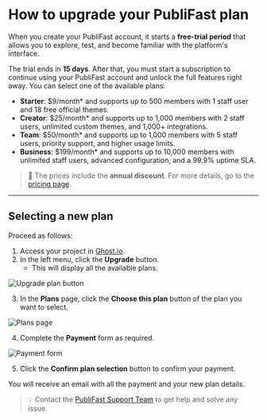 # How to upgrade your PubliFast plan

When you create your PubliFast account, it starts a **free-trial period** that allows you to explore, test, and become familiar with the platform's interface.

The trial ends in **15 days**. After that, you must start a subscription to continue using your PubliFast account and unlock the full features right away. You can select one of the available plans:

- **Starter**: $9/month\* and supports up to 500 members with 1 staff user and 18 free official themes.
- **Creator**: $25/month\* and supports up to 1,000 members with 2 staff users, unlimited custom themes, and 1,000+ integrations.
- **Team**: $50/month\* and supports up to 1,000 members with 5 staff users, priority support, and higher usage limits.
- **Business**: $199/month\* and supports up to 10,000 members with unlimited staff users, advanced configuration, and a 99.9% uptime SLA.

> 📝 The prices include the **annual discount**. For more details, go to the [pricing page](https://ghost.org/pricing/?ref=billing.ghost.org).

---

## Selecting a new plan

Proceed as follows:

1. Access your project in [Ghost.io](https://account.ghost.org/signin).
2. In the left menu, click the **Upgrade** button.
   - This will display all the available plans.

![Upgrade plan button](public/images/prints-ui/upgrade-plan/updgrade-button.png)

3. In the **Plans** page, click the **Choose this plan** button of the plan you want to select.

![Plans page](public/images/prints-ui/upgrade-plan/upgrade-plans.png)

4. Complete the **Payment** form as required.

![Payment form](public/images/prints-ui/upgrade-plan/plans-payment.png)

5. Click the **Confirm plan selection** button to confirm your payment.

You will receive an email with all the payment and your new plan details.

> 💡 Contact the [PubliFast Support Team](https://www.linkedin.com/in/mbellorin2/) to get help and solve any issue.
